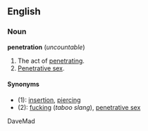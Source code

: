 ==English==
===Noun===
'''penetration''' (''uncountable'')

#The act of [[penetrate|penetrating]].
#[[Penetrative sex]].

====Synonyms====
*(1): [[insertion]], [[piercing]] <!--are these true synonyms?-->
*(2): [[fucking]] (''taboo slang''), [[penetrative sex]]
DaveMad
